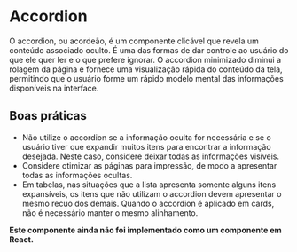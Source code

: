 # Accordion

O accordion, ou acordeão, é um componente clicável que revela um conteúdo associado oculto. É uma das formas de dar controle ao usuário do que ele quer ler e o que prefere ignorar.
O accordion minimizado diminui a rolagem da página e fornece uma visualização rápida do conteúdo da tela, permitindo que o usuário forme um rápido modelo mental das informações disponíveis na interface.

## Boas práticas

- Não utilize o accordion se a informação oculta for necessária e se o usuário tiver que expandir muitos itens para encontrar a informação desejada. Neste caso, considere deixar todas as informações visíveis.
- Considere otimizar as páginas para impressão, de modo a apresentar todas as informações ocultas.
- Em tabelas, nas situações que a lista apresenta somente alguns itens expansíveis, os itens que não utilizam o accordion devem apresentar o mesmo recuo dos demais. Quando o accordion é aplicado em cards, não é necessário manter o mesmo alinhamento.

**Este componente ainda não foi implementado como um componente em React.**
